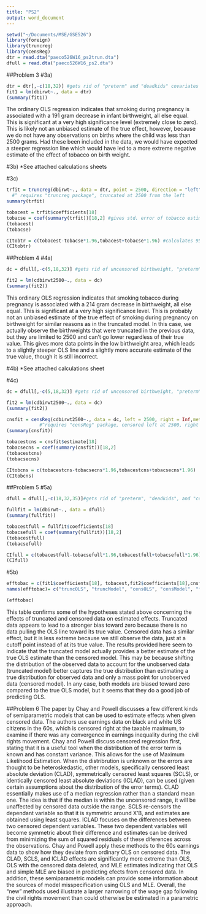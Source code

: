 ```yaml
---
title: "PS2"
output: word_document
---
```


```r
setwd("~/Documents/MSE/GSE526")
library(foreign)
library(truncreg)
library(censReg)
dtr = read.dta("paeco526W16_ps2trun.dta")
dfull = read.dta("paeco526W16_ps2.dta")
```

##Problem 3
  #3a)

```r
dtr = dtr[,-c(18,32)] #gets rid of "preterm" and "deadkids" covariates which aren't                       mentioned in the assignment 
fit1 = lm(dbirwt~., data = dtr)
(summary(fit1))
```

The ordinary OLS regression indicates that smoking during pregnancy is associated with a 191 gram decrease in infant birthweight, all else equal. This is significant at a very high significance level (extremely close to zero). This is likely not an unbiased estimate of the true effect, however, because we do not have any observations on births where the child was less than 2500 grams. Had these been included in the data, we would have expected a steeper regression line which would have led to a more extreme negative estimate of the effect of tobacco on birth weight.

  #3b)
*See attached calculations sheets

  #3c)
```r
trfit = truncreg(dbirwt~., data = dtr, point = 2500, direction = "left")
  #^ requires "truncreg package", truncated at 2500 from the left
summary(trfit)

tobacest = trfit$coefficients[18]
tobacse = coef(summary(trfit))[18,2] #gives std. error of tobacco estimate
(tobacest)
(tobacse)

CItobtr = c(tobacest-tobacse*1.96,tobacest+tobacse*1.96) #calculates 95% CI
(CItobtr)
```

##Problem 4
  #4a)
```r
dc = dfull[,-c(5,18,32)] #gets rid of uncensored birthweight, "preterm" and                             "deadkids" covariates which aren't mentioned in the assignment 

fit2 = lm(cdbirwt2500~., data = dc)
(summary(fit2))
```

This ordinary OLS regression indicates that smoking tobacco during pregnancy is associated with a 214 gram decrease in birthweight, all else equal. This is significant at a very high significance level. This is probably not an unbiased estimate of the true effect of smoking during pregnancy on birthweight for similar reasons as in the truncated model. In this case, we actually observe the birthweights that were truncated in the previous data, but they are limited to 2500 and can't go lower regardless of their true value. This gives more data points in the low birthweight area, which leads to a slightly steeper OLS line and a slightly more accurate estimate of the true value, though it is still incorrect.

  #4b)
*See attached calculations sheet

  #4c)
```r
dc = dfull[,-c(5,18,32)] #gets rid of uncensored birthweight, "preterm" and                             "deadkids" covariates which aren't mentioned in the assignment 

fit2 = lm(cdbirwt2500~., data = dc)
(summary(fit2))

cnsfit = censReg(cdbirwt2500~., data = dc, left = 2500, right = Inf,method="BHHH")
            #^requires "censReg" package, censored left at 2500, right at Inf
(summary(cnsfit))

tobacestcns = cnsfit$estimate[18]
tobacsecns = coef(summary(cnsfit))[18,2]
(tobacestcns)
(tobacsecns)

CItobcns = c(tobacestcns-tobacsecns*1.96,tobacestcns+tobacsecns*1.96)
(CItobcns)
```
##Problem 5
  #5a)
```r
dfull = dfull[,-c(18,32,35)]#gets rid of "preterm", "deadkids", and "cdbirwt2500"                               covariates which aren't mentioned in the assignment 

fullfit = lm(dbirwt~., data = dfull)
(summary(fullfit))

tobacestfull = fullfit$coefficients[18]
tobacsefull = coef(summary(fullfit))[18,2]
(tobacestfull)
(tobacsefull)

CIfull = c(tobacestfull-tobacsefull*1.96,tobacestfull+tobacsefull*1.96)
(CIfull)
```

  #5b)
```r
efftobac = c(fit1$coefficients[18], tobacest,fit2$coefficients[18],cnsfit$estimate[18],tobacestfull)
names(efftobac)= c("truncOLS", "truncModel", "censOLS", "censModel", "fullOLS")

(efftobac)
```
This table confirms some of the hypotheses stated above concerning the effects of truncated and censored data on estimated effects. Truncated data appears to lead to a stronger bias toward zero because there is no data pulling the OLS line toward its true value. Censored data has a similar effect, but it is less extreme because we still observe the data, just at a cutoff point instead of at its true value. The results provided here seem to indicate that the truncated model actually provides a better estimate of the true OLS estimate than the censored model. This may be because shifting the distribution of the observed data to account for the unobserved data (truncated model) better captures the true distribution than estimating a true distribution for observed data and only a mass point for unobserved data (censored model). In any case, both models are  biased toward zero compared to the true OLS model, but it seems that they do a good job of predicting OLS.

##Problem 6
  The paper by Chay and Powell discusses a few different kinds of semiparametric models that can be used to estimate effects when given censored data. The authors use earnings data on black and white US citizens in the 60s, which is censored right at the taxable maximum, to examine if there was any convergence in earnings inequality during the civil rights movement.
  Chay and Powell discuss censored regression first, stating that it is a useful tool when the distribution of the error term is known and has constant variance. This allows for the use of Maximum Likelihood Estimation. When the distribrution is unknown or the errors are thought to be heteroskedastic, other models, specifically censored least absolute deviation (CLAD), symmetrically censored least squares (SCLS), or identically censored least absolute deviations (ICLAD), can be used (given certain assumptions about the distribution of the error terms). CLAD essentially makes use of a median regression rather than a standard mean one. The idea is that if the median is within the uncensored range, it will be unaffected by censored data outside the range. SCLS re-censors the dependant variable so that it is symmetric around X'B, and estimates are obtained using least squares. ICLAD focuses on the differences between two censored dependent variables. These two dependent variables will become symmetric about their difference and estimates can be derived from minimizing the sum of squared residuals of these diferences across the observations.
  Chay and Powell apply these methods to the 60s earnings data to show how they deviate from ordinary OLS on censored data. The CLAD, SCLS, and ICLAD effects are significantly more extreme than OLS, OLS with the censored data deleted, and MLE estimates indicating that OLS and simple MLE are biased in predicting efects from censored data. In addition, these semiparametric models can provide some information about the sources of model misspecification using OLS and MLE. Overall, the "new" methods used illustrate a larger narrowing of the wage gap following the civil rights movement than could otherwise be estimated in a parametric approach.